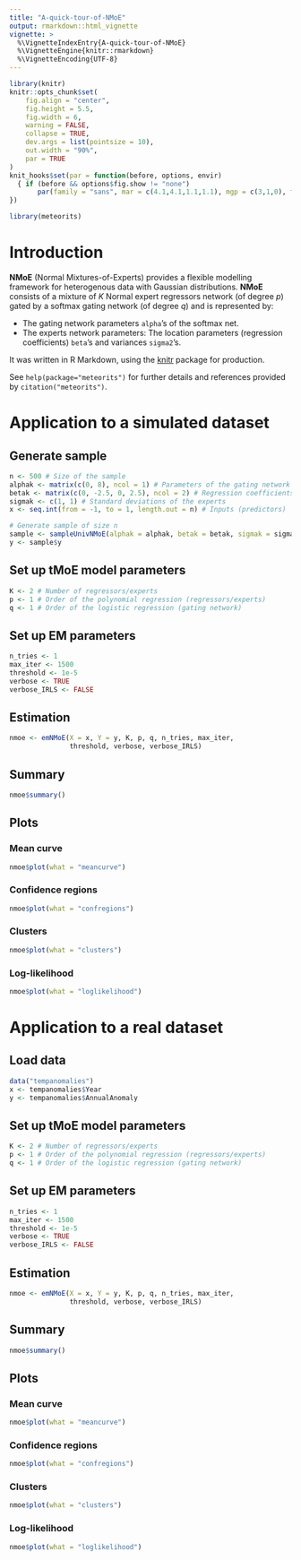 ```yaml
---
title: "A-quick-tour-of-NMoE"
output: rmarkdown::html_vignette
vignette: >
  %\VignetteIndexEntry{A-quick-tour-of-NMoE}
  %\VignetteEngine{knitr::rmarkdown}
  %\VignetteEncoding{UTF-8}
---
```


```r
library(knitr)
knitr::opts_chunk$set(
	fig.align = "center",
	fig.height = 5.5,
	fig.width = 6,
	warning = FALSE,
	collapse = TRUE,
	dev.args = list(pointsize = 10),
	out.width = "90%",
	par = TRUE
)
knit_hooks$set(par = function(before, options, envir)
  { if (before && options$fig.show != "none") 
       par(family = "sans", mar = c(4.1,4.1,1.1,1.1), mgp = c(3,1,0), tcl = -0.5)
})
```

```r
library(meteorits)
```

# Introduction

**NMoE** (Normal Mixtures-of-Experts) provides a flexible modelling framework 
for heterogenous data with Gaussian distributions. **NMoE** consists of a 
mixture of *K* Normal expert regressors network (of degree *p*) gated by a 
softmax gating network (of degree *q*) and is represented by:

* The gating network parameters `alpha`'s of the softmax net.
* The experts network parameters: The location parameters (regression 
coefficients) `beta`'s and variances `sigma2`'s.

It was written in R Markdown, using the [knitr](https://cran.r-project.org/package=knitr) 
package for production.

See `help(package="meteorits")` for further details and references provided by
`citation("meteorits")`.

# Application to a simulated dataset

## Generate sample

```r
n <- 500 # Size of the sample
alphak <- matrix(c(0, 8), ncol = 1) # Parameters of the gating network
betak <- matrix(c(0, -2.5, 0, 2.5), ncol = 2) # Regression coefficients of the experts
sigmak <- c(1, 1) # Standard deviations of the experts
x <- seq.int(from = -1, to = 1, length.out = n) # Inputs (predictors)

# Generate sample of size n
sample <- sampleUnivNMoE(alphak = alphak, betak = betak, sigmak = sigmak, x = x)
y <- sample$y
```

## Set up tMoE model parameters

```r
K <- 2 # Number of regressors/experts
p <- 1 # Order of the polynomial regression (regressors/experts)
q <- 1 # Order of the logistic regression (gating network)
```

## Set up EM parameters

```r
n_tries <- 1
max_iter <- 1500
threshold <- 1e-5
verbose <- TRUE
verbose_IRLS <- FALSE
```

## Estimation

```r
nmoe <- emNMoE(X = x, Y = y, K, p, q, n_tries, max_iter, 
               threshold, verbose, verbose_IRLS)
```

## Summary

```r
nmoe$summary()
```

## Plots

### Mean curve

```r
nmoe$plot(what = "meancurve")
```

### Confidence regions

```r
nmoe$plot(what = "confregions")
```

### Clusters

```r
nmoe$plot(what = "clusters")
```

### Log-likelihood

```r
nmoe$plot(what = "loglikelihood")
```

# Application to a real dataset

## Load data

```r
data("tempanomalies")
x <- tempanomalies$Year
y <- tempanomalies$AnnualAnomaly
```

## Set up tMoE model parameters

```r
K <- 2 # Number of regressors/experts
p <- 1 # Order of the polynomial regression (regressors/experts)
q <- 1 # Order of the logistic regression (gating network)
```

## Set up EM parameters

```r
n_tries <- 1
max_iter <- 1500
threshold <- 1e-5
verbose <- TRUE
verbose_IRLS <- FALSE
```

## Estimation

```r
nmoe <- emNMoE(X = x, Y = y, K, p, q, n_tries, max_iter, 
               threshold, verbose, verbose_IRLS)
```

## Summary

```r
nmoe$summary()
```

## Plots

### Mean curve

```r
nmoe$plot(what = "meancurve")
```

### Confidence regions

```r
nmoe$plot(what = "confregions")
```

### Clusters

```r
nmoe$plot(what = "clusters")
```

### Log-likelihood

```r
nmoe$plot(what = "loglikelihood")
```
